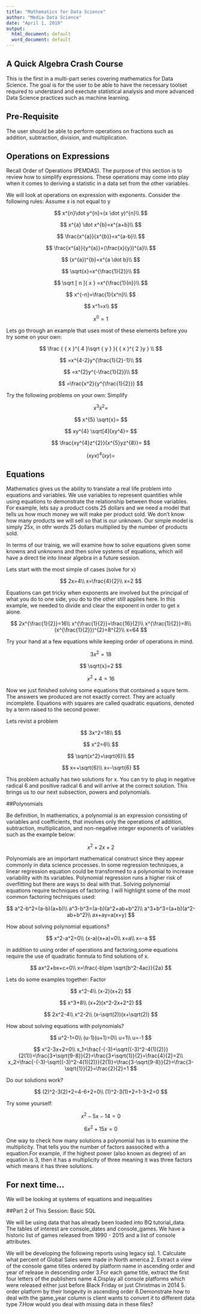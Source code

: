 ---
title: "Mathematics for Data Science"
author: "Media Data Science"
date: "April 1, 2019"
output:
  html_document: default
  word_document: default
---

## A Quick Algebra Crash Course 

This is the first in a multi-part series covering mathematics for Data Science. The goal is for the user to be able to have the necessary toolset required to understand and exectute statistical analysis and more advanced Data Science practices such as machine learning. 

## Pre-Requisite 
The user should be able to perform operations on fractions such as addition, subtraction, division, and multiplication. 

## Operations on Expressions 
Recall Order of Operations (PEMDAS). The purpose of this section is to review how to simplify expressions. These operations may come into play when it comes to deriving a statistic in a data set from the other variables. 

We will look at operations on expression with exponents. Consider the following rules:
Assume x is not equal to y 

$$
x^{n}\dot y^{n}=(x \dot y)^{n}\\
$$



$$
x^{a} \dot x^{b}=x^{a+b}\\
$$


$$
\frac{x^{a}}{x^{b}}=x^{a-b}\\
$$


$$
\frac{x^{a}}{y^{a}}=(\frac{x}{y})^{a}\\
$$


$$
(x^{a})^{b}=x^{a \dot b}\\
$$




$$
\sqrt{x}=x^{\frac{1}{2}}\\
$$




$$
\sqrt [ n ]{ x } =x^{\frac{1}{n}}\\
$$



$$
x^{-n}=\frac{1}{x^n}\\
$$



$$
x^1=x\\
$$

$$
x^0=1
$$

Lets go through an example that uses most of these elements before you try some on your own:

$$
\frac { { x }^{ 4 }\sqrt { y }  }{ { x }^{ 2 }y } \\
$$



$$
=x^{4-2}y^{\frac{1}{2}-1}\\
$$




$$
=x^{2}y^{-\frac{1}{2}}\\
$$



$$
=\frac{x^2}{y^{\frac{1}{2}}}
$$




Try the following problems on your own:
Simplify

$$
x^3 \dot x^{2}=
$$







$$
x^{5}  \sqrt{x}=
$$



$$
xy^{4} \sqrt[4]{xy^4}=
$$



$$
\frac{xy^{4}z^{2}}{x^{5}yz^{8}}=
$$




$$
(xyx)^{4}(xy)=
$$



## Equations 

Mathematics gives us the ability to translate a real life problem into equations and variables. We use variables to represent quantities while using equations to demonstrate the relationship between those variables. For example, lets say a product costs 25 dollars and we need a model that tells us how much money we will make per product sold. We don't know how many products we will sell so that is our unknown. Our simple model is simply 25x, in othr words 25 dollars multiplied by the number of products sold. 

In terms of our trainig, we will examine how to solve equations given some knowns and unknowns and then solve systems of equations, which will have a direct tie into linear algebra in a future session. 

Lets start with the most simple of cases (solve for x)

$$
2x=4\\
x=\frac{4}{2}\\
x=2
$$

Equations can get tricky when exponents are involved but the principal of what you do to one side, you do to the other still applies here. In this example, we needed to divide and clear the exponent in order to get x alone. 

$$
2x^{\frac{1}{2}}=16\\
x^{\frac{1}{2}}=\frac{16}{2}\\
x^{\frac{1}{2}}=8\\
(x^{\frac{1}{2}})^{2}=8^{2}\\
x=64
$$


Try your hand at a few equations while keeping order of operations in mind. 

$$
3x^2=18
$$

$$
\sqrt{x}=2
$$


$$
x^2+4=16
$$





Now we just finished solving some equations that contained a squre term. The answers we produced are not exactly correct. They are actually incomplete. Equations with squares are called quadratic equations, denoted by a term raised to the second power. 

Lets revist a problem 

$$
3x^2=18\\
$$


$$
x^2=6\\
$$






$$
\sqrt{x^2}=\sqrt{6}\\
$$



$$
x=+\sqrt{6}\\
x=-\sqrt{6}
$$

This problem actually has two solutions for x. You can try to plug in negative radical 6 and positive radical 6 and will arrive at the correct solution. This brings us to our next subsection, powers and polynomials. 

##Polynomials 

Be definition, In mathematics, a polynomial is an expression consisting of variables and coefficients, that involves only the operations of addition, subtraction, multiplication, and non-negative integer exponents of variables such as the example below:

$$
x^2+2x+2
$$

Polynomials are an important mathematical construct since they appear commonly in data science processes. In some regression techniques, a linear regression equation could be transformed to a polynomial to increase variability with its variables. Polynomial regression runs a higher risk of overfitting but there are ways to deal with that. 
Solving polynomial equations require techniques of factoring. I will highlight some of the most common factoring techniques used:

$$
a^2-b^2=(a-b)(a+b)\\
a^3-b^3=(a-b)(a^2+ab+b^2)\\
a^3+b^3=(a+b)(a^2-ab+b^2)\\
ax+ay=a(x+y)
$$

How about solving polynomial equations?

$$
x^2-a^2=0\\
(x-a)(x+a)=0\\
x=a\\
x=-a
$$

in addition to using order of operations and factoring,some equations require the use of quadratic formula to find solutions of x. 

$$
ax^2+bx+c=0\\
x=\frac{-b\pm \sqrt{b^2-4ac}}{2a}
$$

Lets do some examples together: 
Factor

$$
x^2-4\\
(x-2)(x+2)
$$

$$
x^3+8\\
(x+2)(x^2-2x+2^2)
$$

$$
2x^2-4\\
x^2-2\\
(x-\sqrt(2))(x+\sqrt(2))
$$

How about solving equations with polynomials? 

$$
u^2-1=0\\
(u-1)(u+1)=0\\
u=1\\
u=-1
$$

$$
x^2-3x+2=0\\
x_1=\frac{-(-3)+\sqrt{(-3)^2-4(1)(2)}}{2(1)}=\frac{3+\sqrt{9-8}}{2}=\frac{3+\sqrt{1}}{2}=\frac{4}{2}=2\\
x_2=\frac{-(-3)-\sqrt{(-3)^2-4(1)(2)}}{2(1)}=\frac{3-\sqrt{9-8}}{2}=\frac{3-\sqrt{1}}{2}=\frac{2}{2}=1
$$

Do our solutions work? 

$$
(2)^2-3(2)+2=4-6+2=0\\
(1)^2-3(1)+2=1-3+2=0
$$


Try some yourself:

$$
x^2-5x-14=0
$$



$$
6x^2+15x=0
$$


One way to check how many solutions a polynomial has is to examine the multiplicity. That tells you the number of factors aassocited with a equation.For example, if the highest power (also known as degree) of an equation is 3, then it has a multiplicity of three meaning it was three factors which means it has three solutions. 


## For next time...

We will be looking at systems of equations and inequalities




##Part 2 of This Session: Basic SQL 

We will be using data that has already been loaded into BQ tutorial_data. The tables of interest are console_dates and console_games. We have a historic list of games released from 1990 - 2015 and a list of console attributes. 

We will be developing the following reports using legacy sql. 
1. Calculate what percent of Global Sales were made in North america 
2. Extract a view of the console game titles ordered by platform name in ascending order and year of release in descending order
3.For each game title, extract the first four letters of the publishers name
4.Display all console platforms which were released either just before Black Friday or just Christmas in 2014
5. order platform by their longevity in ascending order 
6.Demonstrate how to deal with the game_year column is client wants to convert it to different data type
7.How would you deal with missing data in these files?